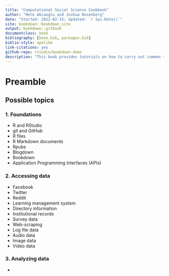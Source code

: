 ```yaml
--- 
title: "Computational Social Science Cookbook"
author: "Mete Akcaoglu and Joshua Rosenberg"
date: "Started: 2022-02-15; Updated: `r Sys.Date()`"
site: bookdown::bookdown_site
output: bookdown::gitbook
documentclass: book
bibliography: [book.bib, packages.bib]
biblio-style: apalike
link-citations: yes
github-repo: rstudio/bookdown-demo
description: "This book provides tutorials on how to carry out common tasks as a part of newer, computational approaches to social science research."
---
```


# Preamble

## Possible topics

### 1. Foundations

- R and RStudio  
- git and GitHub  
- R files  
- R Markdown documents  
- Rpubs  
- Blogdown  
- Bookdown  
- Application Programming Interfaces (APIs)  

### 2. Accessing data

- Facebook  
- Twitter  
- Reddit  
- Learning management system  
- Directory information  
- Institutional records  
- Survey data  
- Web-scraping  
- Log file data  
- Audio data  
- Image data  
- Video data  

### 3. Analyzing data

- 